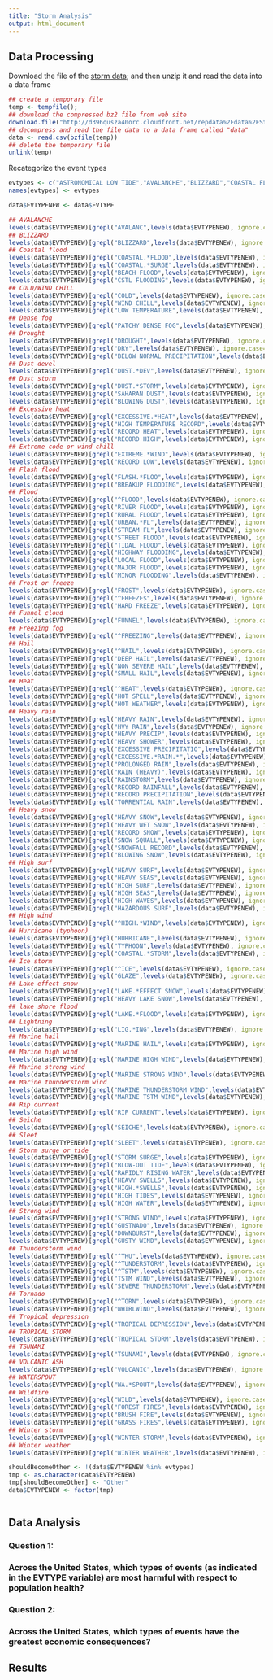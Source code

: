 ```yaml
---
title: "Storm Analysis"
output: html_document
---
```


## Data Processing  

Download the file of the [storm data](http://d396qusza40orc.cloudfront.net/repdata%2Fdata%2FStormData.csv.bz2); and then unzip it and read the data into a data frame 

```r
## create a temporary file
temp <- tempfile();
## download the compressed bz2 file from web site
download.file("http://d396qusza40orc.cloudfront.net/repdata%2Fdata%2FStormData.csv.bz2", temp, mode="wb")
## decompress and read the file data to a data frame called "data"
data <- read.csv(bzfile(temp))
## delete the temporary file
unlink(temp)
```

Recategorize the event types

```r
evtypes <- c("ASTRONOMICAL LOW TIDE","AVALANCHE","BLIZZARD","COASTAL FLOOD","COLD/WIND CHILL","DEBRIS FLOW","DENSE FOG","DENSE SMOKE","DROUGHT","DUST DEVIL","DUST STORM","EXCESSIVE HEAT","EXTREME COLD/WIND CHILL","FLASH FLOOD","FLOOD","FROST/FREEZE","FUNNEL CLOUD","FREEZING FOG","HAIL","HEAT","HEAVY RAIN","HEAVY SNOW","HIGH SURF","HIGH WIND","HURRICANE(TYPHOON)","ICE STORM","LAKE EFFECT SNOW","LAKESHORE FLOOD","LIGHTNING","MARINE HAIL","MARINE HIGH WIND","MARINE STRONG WIND","MARINE THUNDERSTORM WIND","RIP CURRENT","SEICHE","SLEET","STORM SURGE/TIDE","STRONG WIND","THUNDERSTORM WIND","TORNADO","TROPICAL DEPRESSION","TROPICAL STORM","TSUNAMI","VOLCANIC ASH","WATERSPOUT","WILDFIRE","WINTER STORM","WINTER WEATHER")
names(evtypes) <- evtypes

data$EVTYPENEW <- data$EVTYPE

## AVALANCHE
levels(data$EVTYPENEW)[grepl("AVALANC",levels(data$EVTYPENEW), ignore.case=TRUE, perl=TRUE)] <- evtypes[2]
## BLIZZARD
levels(data$EVTYPENEW)[grepl("BLIZZARD",levels(data$EVTYPENEW), ignore.case=TRUE, perl=TRUE)] <- evtypes[3] 
## Coastal flood
levels(data$EVTYPENEW)[grepl("COASTAL.*FLOOD",levels(data$EVTYPENEW), ignore.case=TRUE, perl=TRUE)] <- evtypes[4]
levels(data$EVTYPENEW)[grepl("COASTAL.*SURGE",levels(data$EVTYPENEW), ignore.case=TRUE, perl=TRUE)] <- evtypes[4]
levels(data$EVTYPENEW)[grepl("BEACH FLOOD",levels(data$EVTYPENEW), ignore.case=TRUE, perl=TRUE)] <- evtypes[4]
levels(data$EVTYPENEW)[grepl("CSTL FLOODING",levels(data$EVTYPENEW), ignore.case=TRUE, perl=TRUE)] <- evtypes[4]
## COLD/WIND CHILL
levels(data$EVTYPENEW)[grepl("COLD",levels(data$EVTYPENEW), ignore.case=TRUE, perl=TRUE)] <-  evtypes[5]
levels(data$EVTYPENEW)[grepl("WIND CHILL",levels(data$EVTYPENEW), ignore.case=TRUE, perl=TRUE)] <-  evtypes[5]
levels(data$EVTYPENEW)[grepl("LOW TEMPERATURE",levels(data$EVTYPENEW), ignore.case=TRUE, perl=TRUE)] <-  evtypes[5]
## Dense fog
levels(data$EVTYPENEW)[grepl("PATCHY DENSE FOG",levels(data$EVTYPENEW), ignore.case=TRUE, perl=TRUE)] <-  evtypes[7]
## Drought
levels(data$EVTYPENEW)[grepl("DROUGHT",levels(data$EVTYPENEW), ignore.case=TRUE, perl=TRUE)] <-  evtypes[9]
levels(data$EVTYPENEW)[grepl("DRY",levels(data$EVTYPENEW), ignore.case=TRUE, perl=TRUE)] <-  evtypes[9]
levels(data$EVTYPENEW)[grepl("BELOW NORMAL PRECIPITATION",levels(data$EVTYPENEW), ignore.case=TRUE, perl=TRUE)] <-  evtypes[9]
## Dust devel
levels(data$EVTYPENEW)[grepl("DUST.*DEV",levels(data$EVTYPENEW), ignore.case=TRUE, perl=TRUE)] <-  evtypes[10]
## Dust storm
levels(data$EVTYPENEW)[grepl("DUST.*STORM",levels(data$EVTYPENEW), ignore.case=TRUE, perl=TRUE)] <-  evtypes[11]
levels(data$EVTYPENEW)[grepl("SAHARAN DUST",levels(data$EVTYPENEW), ignore.case=TRUE, perl=TRUE)] <-  evtypes[11]
levels(data$EVTYPENEW)[grepl("BLOWING DUST",levels(data$EVTYPENEW), ignore.case=TRUE, perl=TRUE)] <-  evtypes[11]
## Excessive heat
levels(data$EVTYPENEW)[grepl("EXCESSIVE.*HEAT",levels(data$EVTYPENEW), ignore.case=TRUE, perl=TRUE)] <-  evtypes[12]
levels(data$EVTYPENEW)[grepl("HIGH TEMPERATURE RECORD",levels(data$EVTYPENEW), ignore.case=TRUE, perl=TRUE)] <-  evtypes[12]
levels(data$EVTYPENEW)[grepl("RECORD HEAT",levels(data$EVTYPENEW), ignore.case=TRUE, perl=TRUE)] <-  evtypes[12]
levels(data$EVTYPENEW)[grepl("RECORD HIGH",levels(data$EVTYPENEW), ignore.case=TRUE, perl=TRUE)] <-  evtypes[12]
## Extreme code or wind chill
levels(data$EVTYPENEW)[grepl("EXTREME.*WIND",levels(data$EVTYPENEW), ignore.case=TRUE, perl=TRUE)] <-  evtypes[13]
levels(data$EVTYPENEW)[grepl("RECORD LOW",levels(data$EVTYPENEW), ignore.case=TRUE, perl=TRUE)] <-  evtypes[13]
## Flash flood
levels(data$EVTYPENEW)[grepl("FLASH.*FLOO",levels(data$EVTYPENEW), ignore.case=TRUE, perl=TRUE)] <-  evtypes[14]
levels(data$EVTYPENEW)[grepl("BREAKUP FLOODING",levels(data$EVTYPENEW), ignore.case=TRUE, perl=TRUE)] <-  evtypes[14]
## Flood
levels(data$EVTYPENEW)[grepl("^FLOOD",levels(data$EVTYPENEW), ignore.case=TRUE, perl=TRUE)] <-  evtypes[15]
levels(data$EVTYPENEW)[grepl("RIVER FLOOD",levels(data$EVTYPENEW), ignore.case=TRUE, perl=TRUE)] <-  evtypes[15]
levels(data$EVTYPENEW)[grepl("RURAL FLOOD",levels(data$EVTYPENEW), ignore.case=TRUE, perl=TRUE)] <-  evtypes[15]
levels(data$EVTYPENEW)[grepl("URBAN.*FL",levels(data$EVTYPENEW), ignore.case=TRUE, perl=TRUE)] <-  evtypes[15]
levels(data$EVTYPENEW)[grepl("STREAM FL",levels(data$EVTYPENEW), ignore.case=TRUE, perl=TRUE)] <-  evtypes[15]
levels(data$EVTYPENEW)[grepl("STREET FLOOD",levels(data$EVTYPENEW), ignore.case=TRUE, perl=TRUE)] <-  evtypes[15]
levels(data$EVTYPENEW)[grepl("TIDAL FLOOD",levels(data$EVTYPENEW), ignore.case=TRUE, perl=TRUE)] <-  evtypes[15]
levels(data$EVTYPENEW)[grepl("HIGHWAY FLOODING",levels(data$EVTYPENEW), ignore.case=TRUE, perl=TRUE)] <-  evtypes[15]
levels(data$EVTYPENEW)[grepl("LOCAL FLOOD",levels(data$EVTYPENEW), ignore.case=TRUE, perl=TRUE)] <-  evtypes[15]
levels(data$EVTYPENEW)[grepl("MAJOR FLOOD",levels(data$EVTYPENEW), ignore.case=TRUE, perl=TRUE)] <-  evtypes[15]
levels(data$EVTYPENEW)[grepl("MINOR FLOODING",levels(data$EVTYPENEW), ignore.case=TRUE, perl=TRUE)] <-  evtypes[15]
## Frost or freeze
levels(data$EVTYPENEW)[grepl("FROST",levels(data$EVTYPENEW), ignore.case=TRUE, perl=TRUE)] <-  evtypes[16]
levels(data$EVTYPENEW)[grepl("^FREEZE$",levels(data$EVTYPENEW), ignore.case=TRUE, perl=TRUE)] <-  evtypes[16]
levels(data$EVTYPENEW)[grepl("HARD FREEZE",levels(data$EVTYPENEW), ignore.case=TRUE, perl=TRUE)] <-  evtypes[16]
## Funnel cloud
levels(data$EVTYPENEW)[grepl("FUNNEL",levels(data$EVTYPENEW), ignore.case=TRUE, perl=TRUE)] <-  evtypes[17]
## Freezing fog
levels(data$EVTYPENEW)[grepl("^FREEZING",levels(data$EVTYPENEW), ignore.case=TRUE, perl=TRUE)] <-  evtypes[18]
## Hail
levels(data$EVTYPENEW)[grepl("^HAIL",levels(data$EVTYPENEW), ignore.case=TRUE, perl=TRUE)] <-  evtypes[19]
levels(data$EVTYPENEW)[grepl("DEEP HAIL",levels(data$EVTYPENEW), ignore.case=TRUE, perl=TRUE)] <-  evtypes[19]
levels(data$EVTYPENEW)[grepl("NON SEVERE HAIL",levels(data$EVTYPENEW), ignore.case=TRUE, perl=TRUE)] <-  evtypes[19]
levels(data$EVTYPENEW)[grepl("SMALL HAIL",levels(data$EVTYPENEW), ignore.case=TRUE, perl=TRUE)] <-  evtypes[19]
## Heat
levels(data$EVTYPENEW)[grepl("^HEAT",levels(data$EVTYPENEW), ignore.case=TRUE, perl=TRUE)] <-  evtypes[20]
levels(data$EVTYPENEW)[grepl("HOT SPELL",levels(data$EVTYPENEW), ignore.case=TRUE, perl=TRUE)] <-  evtypes[20]
levels(data$EVTYPENEW)[grepl("HOT WEATHER",levels(data$EVTYPENEW), ignore.case=TRUE, perl=TRUE)] <-  evtypes[20]
## Heavy rain
levels(data$EVTYPENEW)[grepl("HEAVY RAIN",levels(data$EVTYPENEW), ignore.case=TRUE, perl=TRUE)] <-  evtypes[21]
levels(data$EVTYPENEW)[grepl("HVY RAIN",levels(data$EVTYPENEW), ignore.case=TRUE, perl=TRUE)] <-  evtypes[21]
levels(data$EVTYPENEW)[grepl("HEAVY PRECIP",levels(data$EVTYPENEW), ignore.case=TRUE, perl=TRUE)] <-  evtypes[21]
levels(data$EVTYPENEW)[grepl("HEAVY SHOWER",levels(data$EVTYPENEW), ignore.case=TRUE, perl=TRUE)] <-  evtypes[21]
levels(data$EVTYPENEW)[grepl("EXCESSIVE PRECIPITATIO",levels(data$EVTYPENEW), ignore.case=TRUE, perl=TRUE)] <-  evtypes[21]
levels(data$EVTYPENEW)[grepl("EXCESSIVE.*RAIN.*",levels(data$EVTYPENEW), ignore.case=TRUE, perl=TRUE)] <-  evtypes[21]
levels(data$EVTYPENEW)[grepl("PROLONGED RAIN",levels(data$EVTYPENEW), ignore.case=TRUE, perl=TRUE)] <-  evtypes[21]
levels(data$EVTYPENEW)[grepl("RAIN (HEAVY)",levels(data$EVTYPENEW), ignore.case=TRUE, perl=TRUE)] <-  evtypes[21]
levels(data$EVTYPENEW)[grepl("RAINSTORM",levels(data$EVTYPENEW), ignore.case=TRUE, perl=TRUE)] <-  evtypes[21]
levels(data$EVTYPENEW)[grepl("RECORD RAINFALL",levels(data$EVTYPENEW), ignore.case=TRUE, perl=TRUE)] <-  evtypes[21]
levels(data$EVTYPENEW)[grepl("RECORD PRECIPITATION",levels(data$EVTYPENEW), ignore.case=TRUE, perl=TRUE)] <-  evtypes[21]
levels(data$EVTYPENEW)[grepl("TORRENTIAL RAIN",levels(data$EVTYPENEW), ignore.case=TRUE, perl=TRUE)] <-  evtypes[21]
## Heavy snow
levels(data$EVTYPENEW)[grepl("HEAVY SNOW",levels(data$EVTYPENEW), ignore.case=TRUE, perl=TRUE)] <-  evtypes[22]
levels(data$EVTYPENEW)[grepl("HEAVY WET SNOW",levels(data$EVTYPENEW), ignore.case=TRUE, perl=TRUE)] <-  evtypes[22]
levels(data$EVTYPENEW)[grepl("RECORD SNOW",levels(data$EVTYPENEW), ignore.case=TRUE, perl=TRUE)] <-  evtypes[22]
levels(data$EVTYPENEW)[grepl("SNOW SQUALL",levels(data$EVTYPENEW), ignore.case=TRUE, perl=TRUE)] <-  evtypes[22]
levels(data$EVTYPENEW)[grepl("SNOWFALL RECORD",levels(data$EVTYPENEW), ignore.case=TRUE, perl=TRUE)] <-  evtypes[22]
levels(data$EVTYPENEW)[grepl("BLOWING SNOW",levels(data$EVTYPENEW), ignore.case=TRUE, perl=TRUE)] <-  evtypes[22]
## High surf
levels(data$EVTYPENEW)[grepl("HEAVY SURF",levels(data$EVTYPENEW), ignore.case=TRUE, perl=TRUE)] <-  evtypes[23]
levels(data$EVTYPENEW)[grepl("HEAVY SEAS",levels(data$EVTYPENEW), ignore.case=TRUE, perl=TRUE)] <-  evtypes[23]
levels(data$EVTYPENEW)[grepl("HIGH SURF",levels(data$EVTYPENEW), ignore.case=TRUE, perl=TRUE)] <-  evtypes[23]
levels(data$EVTYPENEW)[grepl("HIGH SEAS",levels(data$EVTYPENEW), ignore.case=TRUE, perl=TRUE)] <-  evtypes[23]
levels(data$EVTYPENEW)[grepl("HIGH WAVES",levels(data$EVTYPENEW), ignore.case=TRUE, perl=TRUE)] <-  evtypes[23]
levels(data$EVTYPENEW)[grepl("HAZARDOUS SURF",levels(data$EVTYPENEW), ignore.case=TRUE, perl=TRUE)] <-  evtypes[23]
## High wind
levels(data$EVTYPENEW)[grepl("^HIGH.*WIND",levels(data$EVTYPENEW), ignore.case=TRUE, perl=TRUE)] <-  evtypes[24]
## Hurricane (typhoon)
levels(data$EVTYPENEW)[grepl("HURRICANE",levels(data$EVTYPENEW), ignore.case=TRUE, perl=TRUE)] <-  evtypes[25]
levels(data$EVTYPENEW)[grepl("TYPHOON",levels(data$EVTYPENEW), ignore.case=TRUE, perl=TRUE)] <-  evtypes[25]
levels(data$EVTYPENEW)[grepl("COASTAL.*STORM",levels(data$EVTYPENEW), ignore.case=TRUE, perl=TRUE)] <-  evtypes[25]
## Ice storm
levels(data$EVTYPENEW)[grepl("^ICE",levels(data$EVTYPENEW), ignore.case=TRUE, perl=TRUE)] <-  evtypes[26]
levels(data$EVTYPENEW)[grepl("GLAZE",levels(data$EVTYPENEW), ignore.case=TRUE, perl=TRUE)] <-  evtypes[26]
## Lake effect snow
levels(data$EVTYPENEW)[grepl("LAKE.*EFFECT SNOW",levels(data$EVTYPENEW), ignore.case=TRUE, perl=TRUE)] <-  evtypes[27]
levels(data$EVTYPENEW)[grepl("HEAVY LAKE SNOW",levels(data$EVTYPENEW), ignore.case=TRUE, perl=TRUE)] <-  evtypes[27]
## lake shore flood
levels(data$EVTYPENEW)[grepl("LAKE.*FLOOD",levels(data$EVTYPENEW), ignore.case=TRUE, perl=TRUE)] <-  evtypes[28]
## Lightning
levels(data$EVTYPENEW)[grepl("LIG.*ING",levels(data$EVTYPENEW), ignore.case=TRUE, perl=TRUE)] <-  evtypes[29]
## Marine hail
levels(data$EVTYPENEW)[grepl("MARINE HAIL",levels(data$EVTYPENEW), ignore.case=TRUE, perl=TRUE)] <-  evtypes[30]
## Marine high wind
levels(data$EVTYPENEW)[grepl("MARINE HIGH WIND",levels(data$EVTYPENEW), ignore.case=TRUE, perl=TRUE)] <-  evtypes[31]
## Marine strong wind
levels(data$EVTYPENEW)[grepl("MARINE STRONG WIND",levels(data$EVTYPENEW), ignore.case=TRUE, perl=TRUE)] <-  evtypes[32]
## Marine thunderstorm wind
levels(data$EVTYPENEW)[grepl("MARINE THUNDERSTORM WIND",levels(data$EVTYPENEW), ignore.case=TRUE, perl=TRUE)] <-  evtypes[33]
levels(data$EVTYPENEW)[grepl("MARINE TSTM WIND",levels(data$EVTYPENEW), ignore.case=TRUE, perl=TRUE)] <-  evtypes[33]
## Rip current
levels(data$EVTYPENEW)[grepl("RIP CURRENT",levels(data$EVTYPENEW), ignore.case=TRUE, perl=TRUE)] <-  evtypes[34]
## Seiche
levels(data$EVTYPENEW)[grepl("SEICHE",levels(data$EVTYPENEW), ignore.case=TRUE, perl=TRUE)] <-  evtypes[35]
## Sleet
levels(data$EVTYPENEW)[grepl("SLEET",levels(data$EVTYPENEW), ignore.case=TRUE, perl=TRUE)] <-  evtypes[36]
## Storm surge or tide
levels(data$EVTYPENEW)[grepl("STORM SURGE",levels(data$EVTYPENEW), ignore.case=TRUE, perl=TRUE)] <-  evtypes[37]
levels(data$EVTYPENEW)[grepl("BLOW-OUT TIDE",levels(data$EVTYPENEW), ignore.case=TRUE, perl=TRUE)] <-  evtypes[37]
levels(data$EVTYPENEW)[grepl("RAPIDLY RISING WATER",levels(data$EVTYPENEW), ignore.case=TRUE, perl=TRUE)] <-  evtypes[37]
levels(data$EVTYPENEW)[grepl("HEAVY SWELLS",levels(data$EVTYPENEW), ignore.case=TRUE, perl=TRUE)] <-  evtypes[37]
levels(data$EVTYPENEW)[grepl("HIGH.*SWELLS",levels(data$EVTYPENEW), ignore.case=TRUE, perl=TRUE)] <-  evtypes[37]
levels(data$EVTYPENEW)[grepl("HIGH TIDES",levels(data$EVTYPENEW), ignore.case=TRUE, perl=TRUE)] <-  evtypes[37]
levels(data$EVTYPENEW)[grepl("HIGH WATER",levels(data$EVTYPENEW), ignore.case=TRUE, perl=TRUE)] <-  evtypes[37]
## Strong wind
levels(data$EVTYPENEW)[grepl("STRONG WIND",levels(data$EVTYPENEW), ignore.case=TRUE, perl=TRUE)] <-  evtypes[38]
levels(data$EVTYPENEW)[grepl("GUSTNADO",levels(data$EVTYPENEW), ignore.case=TRUE, perl=TRUE)] <-  evtypes[38]
levels(data$EVTYPENEW)[grepl("DOWNBURST",levels(data$EVTYPENEW), ignore.case=TRUE, perl=TRUE)] <-  evtypes[38]
levels(data$EVTYPENEW)[grepl("GUSTY WIND",levels(data$EVTYPENEW), ignore.case=TRUE, perl=TRUE)] <-  evtypes[38]
## Thunderstorm wind
levels(data$EVTYPENEW)[grepl("^THU",levels(data$EVTYPENEW), ignore.case=TRUE, perl=TRUE)] <-  evtypes[39]
levels(data$EVTYPENEW)[grepl("^TUNDERSTORM",levels(data$EVTYPENEW), ignore.case=TRUE, perl=TRUE)] <-  evtypes[39]
levels(data$EVTYPENEW)[grepl("^TSTM",levels(data$EVTYPENEW), ignore.case=TRUE, perl=TRUE)] <-  evtypes[39]
levels(data$EVTYPENEW)[grepl("TSTM WIND",levels(data$EVTYPENEW), ignore.case=TRUE, perl=TRUE)] <-  evtypes[39]
levels(data$EVTYPENEW)[grepl("SEVERE THUNDERSTORM",levels(data$EVTYPENEW), ignore.case=TRUE, perl=TRUE)] <-  evtypes[39]
## Tornado
levels(data$EVTYPENEW)[grepl("^TORN",levels(data$EVTYPENEW), ignore.case=TRUE, perl=TRUE)] <-  evtypes[40]
levels(data$EVTYPENEW)[grepl("WHIRLWIND",levels(data$EVTYPENEW), ignore.case=TRUE, perl=TRUE)] <-  evtypes[40]
## Tropical depression
levels(data$EVTYPENEW)[grepl("TROPICAL DEPRESSION",levels(data$EVTYPENEW), ignore.case=TRUE, perl=TRUE)] <-  evtypes[41]
## TROPICAL STORM
levels(data$EVTYPENEW)[grepl("TROPICAL STORM",levels(data$EVTYPENEW), ignore.case=TRUE, perl=TRUE)] <-  evtypes[42]
## TSUNAMI
levels(data$EVTYPENEW)[grepl("TSUNAMI",levels(data$EVTYPENEW), ignore.case=TRUE, perl=TRUE)] <-  evtypes[43]
## VOLCANIC ASH
levels(data$EVTYPENEW)[grepl("VOLCANIC",levels(data$EVTYPENEW), ignore.case=TRUE, perl=TRUE)] <-  evtypes[44]
## WATERSPOUT
levels(data$EVTYPENEW)[grepl("WA.*SPOUT",levels(data$EVTYPENEW), ignore.case=TRUE, perl=TRUE)] <-  evtypes[45]
## Wildfire
levels(data$EVTYPENEW)[grepl("WILD",levels(data$EVTYPENEW), ignore.case=TRUE, perl=TRUE)] <-  evtypes[46]
levels(data$EVTYPENEW)[grepl("FOREST FIRES",levels(data$EVTYPENEW), ignore.case=TRUE, perl=TRUE)] <-  evtypes[46]
levels(data$EVTYPENEW)[grepl("BRUSH FIRE",levels(data$EVTYPENEW), ignore.case=TRUE, perl=TRUE)] <-  evtypes[46]
levels(data$EVTYPENEW)[grepl("GRASS FIRES",levels(data$EVTYPENEW), ignore.case=TRUE, perl=TRUE)] <-  evtypes[46]
## Winter storm
levels(data$EVTYPENEW)[grepl("WINTER STORM",levels(data$EVTYPENEW), ignore.case=TRUE, perl=TRUE)] <-  evtypes[47]
## Winter weather
levels(data$EVTYPENEW)[grepl("WINTER WEATHER",levels(data$EVTYPENEW), ignore.case=TRUE, perl=TRUE)] <-  evtypes[48]

shouldBecomeOther <- !(data$EVTYPENEW %in% evtypes)
tmp <- as.character(data$EVTYPENEW)
tmp[shouldBecomeOther] <- "Other"
data$EVTYPENEW <- factor(tmp)
```

```r

```



## Data Analysis

### Question 1:  
### Across the United States, which types of events (as indicated in the EVTYPE variable) are most harmful with respect to population health?




### Question 2: 
### Across the United States, which types of events have the greatest economic consequences?


## Results
```r

```

